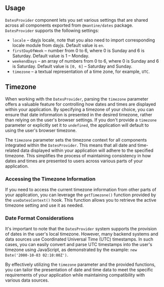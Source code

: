 

## Usage

`DatesProvider` component lets you set various settings that are shared across all
components exported from `@mantine/dates` package. `DatesProvider` supports the following settings:

- `locale` – dayjs locale, note that you also need to import corresponding locale module from dayjs. Default value is `en`.
- `firstDayOfWeek` – number from 0 to 6, where 0 is Sunday and 6 is Saturday. Default value is 1 – Monday.
- `weekendDays` – an array of numbers from 0 to 6, where 0 is Sunday and 6 is Saturday. Default value is `[0, 6]` – Saturday and Sunday.
- `timezone` – a textual representation of a time zone, for example, `UTC`.

<Demo data={DatesProviderDemos.usage} />

## Timezone

When working with the `DatesProvider`, parsing the `timezone` parameter offers a valuable feature for controlling how
dates and times are displayed within your application. By specifying a timezone of your choice, you can ensure
that date information is presented in the desired timezone, rather than relying on the user's browser settings.
If you don't provide a `timezone` parameter or explicitly set it to `undefined`, the application will default to using
the user's browser timezone.

The `timezone` parameter sets the timezone context for all components integrated within the `DatesProvider`. This means
that all date and time-related data displayed within your application will adhere to the specified timezone. This simplifies
the process of maintaining consistency in how dates and times are presented to users across various parts of your application.

### Accessing the Timezone Information

If you need to access the current timezone information from other parts of your application, you can leverage the
`getTimezone()` function provided by the `useDatesContext()` hook. This function allows you to retrieve the active
timezone setting and use it as needed.

### Date Format Considerations

It's important to note that the `DatesProvider` system supports the provision of dates in the user's local timezone.
However, many backend systems and data sources use Coordinated Universal Time (UTC) timestamps. In such cases, you can
easily convert and parse UTC timestamps into the user's timezone using JavaScript, as demonstrated by
the example: `new Date('2000-10-03 02:10:00Z')`.

By effectively utilizing the `timezone` parameter and the provided functions, you can tailor the presentation of date
and time data to meet the specific requirements of your application while maintaining compatibility with various data sources.

<Demo data={DatesProviderDemos.timezone} />
